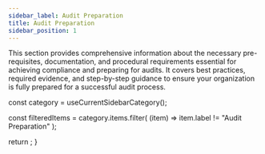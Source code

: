 ```yaml
---
sidebar_label: Audit Preparation
title: Audit Preparation
sidebar_position: 1
---
```


This section provides comprehensive information about the necessary pre-requisites, documentation, and procedural requirements essential for achieving compliance and preparing for audits. It covers best practices, required evidence, and step-by-step guidance to ensure your organization is fully prepared for a successful audit process.


  const category = useCurrentSidebarCategory();

  const filteredItems = category.items.filter(
    (item) => item.label != "Audit Preparation"
  );

  return <DocCardList items={filteredItems} />;
}